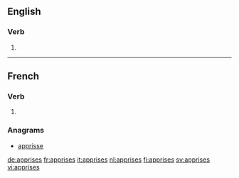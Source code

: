 ==English==

===Verb===
{{head|en}}

# {{en-third-person singular of|apprise}}

----

==French==

===Verb===
{{head|fr}} {{g|f-p}}

# {{feminine plural past participle of|apprendre|lang=fr}}

===Anagrams===
* [[apprisse#French|apprisse]]

[[de:apprises]]
[[fr:apprises]]
[[it:apprises]]
[[nl:apprises]]
[[fi:apprises]]
[[sv:apprises]]
[[vi:apprises]]